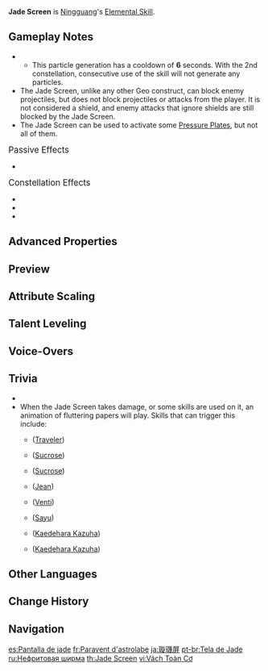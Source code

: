 {{Talent Infobox
|image         = Talent Jade Screen.png
|character     = Ningguang
|type          = Elemental Skill
|info          = Ningguang creates a Jade Screen out of gold, obsidian and her great opulence, dealing {{Color|[[AoE]] Geo DMG}}.<br><br>'''Jade Screen'''<ul><li>Blocks opponents' projectiles.</li><li>Endurance scales based on Ningguang's Max HP.</li></ul><br>Jade Screen is considered a {{Color|Geo Construct}} and can be used to block certain attacks, but cannot be climbed. Only one Jade Screen may exist at any one time.
|scale_att1    = Max HP
|scale_att2    = ATK
|utility1      = Geo Construct
|CD            = 12s
|duration      = 30s
|attr1         = Inherited HP
|value1        = 50.1–93.3%
|attr2         = Skill DMG
|value2        = 230–490%
}}
{{Description|The canvas of stars is written upon this jade screen.}}
'''Jade Screen''' is [[Ningguang]]'s [[Elemental Skill]].

==Gameplay Notes==
* {{Talent Note|particles|3.33}}
** This particle generation has a cooldown of '''6''' seconds. With the 2nd constellation, consecutive use of the skill will not generate any particles.
* The Jade Screen, unlike any other Geo construct, can block enemy projectiles, but does not block projectiles or attacks from the player. It is not considered a shield, and enemy attacks that ignore shields are still blocked by the Jade Screen.
* The Jade Screen can be used to activate some [[Pressure Plate]]s, but not all of them.

;<big>Passive Effects</big>
* {{Talent Note|character=Ningguang|talent=Jade Screen|ascension|2|Strategic Reserve}}

;<big>Constellation Effects</big>
* {{Talent Note|constellation|2|Shock Effect}}
* {{Talent Note|constellation|4|Exquisite be the Jade, Outshining All Beneath}}
* {{Talent Note|constellation|5|Invincible Be the Jade Screen}}

==Advanced Properties==
{{Advanced Properties
|title   = Skill DMG
|gu      = 1U
|icdtag  = none
|poise   = 133.2
|impulse = 5
|blunt   = 1
}}

==Preview==
{{Preview
|file=Jade Screen Preview
}}
{{Clr}}

==Attribute Scaling==
{{Talent Scaling
|talentType=Elemental Skill
|levels=14
|order=inheritedhp,skilldmg,cd
|titles=Inherited HP (% Max HP),Skill DMG (%),CD
|inheritedhp_1=50.1
|inheritedhp_2=53.1
|inheritedhp_3=56.1
|inheritedhp_4=60
|inheritedhp_5=63
|inheritedhp_6=66
|inheritedhp_7=69.9
|inheritedhp_8=73.8
|inheritedhp_9=77.7
|inheritedhp_10=81.6
|inheritedhp_11=85.5
|inheritedhp_12=89.4
|inheritedhp_13=93.3
|inheritedhp_14=97.2
|skilldmg_1=230.4
|skilldmg_2=247.68
|skilldmg_3=264.96
|skilldmg_4=288
|skilldmg_5=305.28
|skilldmg_6=322.56
|skilldmg_7=345.6
|skilldmg_8=368.64
|skilldmg_9=391.68
|skilldmg_10=414.72
|skilldmg_11=437.76
|skilldmg_12=460.8
|skilldmg_13=489.6
|skilldmg_14=518
|cd=12s
}}

==Talent Leveling==
{{Talent Upgrade|Ningguang}}

==Voice-Overs==
{{Talent VO}}

==Trivia==
* {{Talent Note|clap}}
* When the Jade Screen takes damage, or some {{Anemo}} skills are used on it, an animation of fluttering papers will play. Skills that can trigger this include:
** {{Talent|Palm Vortex|20|nobr=1}} ([[Traveler (Anemo)|Traveler]])
** {{Talent|Astable Anemohypostasis Creation - 6308|20|nobr=1}} ([[Sucrose]])
** {{Talent|Forbidden Creation - Isomer 75 / Type II|20|nobr=1}} ([[Sucrose]])
** {{Talent|Gale Blade|20|nobr=1}} ([[Jean]])
** {{Talent|Wind's Grand Ode|20|nobr=1}} ([[Venti]])
** {{Talent|Yoohoo Art: Fuuin Dash|20|nobr=1}} ([[Sayu]])
** {{Talent|Chihayaburu|20|nobr=1}} ([[Kaedehara Kazuha]])
** {{Talent|Kazuha Slash|20|nobr=1}} ([[Kaedehara Kazuha]])

==Other Languages==
{{Other Languages
|en      = Jade Screen
|zhs     = 璇玑屏
|zhs_rm  = Xuánjī Píng
|zht     = 璇璣屏
|zht_rm  = Xuánjī Píng
|zh_tl   = Jade Template Screen
|zh_note = {{zh|s=璇玑|t=璇璣|rm=Xuánjī|tl=Circumpolar Constellation Template}} refers to a serrated jade template used to determine the positions of the celestial pole and certain circumpolar stars and the direction of the summer and winter solstices.
|ja      = 璇璣屏
|ja_rm   = Senkihei{{Assumed}}
|ja_tl   = Jade Wall{{Sino}}
|ko      = 선기 병풍
|ko_tl   = Jade Marble Folding Screen
|es      = Pantalla de jade
|es_tl   = Jade Screen
|fr      = Paravent d'astrolabe
|fr_tl   = Astrolabe Screen
|ru      = Нефритовая ширма
|ru_tl   = Jade Screen
|th      = Jade Screen
|vi      = Vách Toàn Cơ
|vi_tl   = Jade Wall
|de      = Jadeschirm
|de_tl   = Jade Screen
|id      = Jade Screen
|pt      = Tela de Jade
|pt_tl   = Jade Screen
|tr      = Yeşim Tablet
|tr_tl   = Jade Tablet
|it      = Paravento di giada
|it_tl   = Jade Screen
}}

==Change History==
{{Change History|1.0}}

==Navigation==
{{Talent Navbox|Ningguang}}

[[es:Pantalla de jade]]
[[fr:Paravent d'astrolabe]]
[[ja:璇璣屏]]
[[pt-br:Tela de Jade]]
[[ru:Нефритовая ширма]]
[[th:Jade Screen]]
[[vi:Vách Toàn Cơ]]